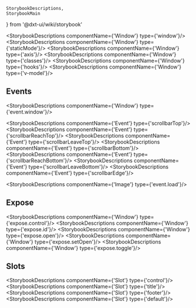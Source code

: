     StorybookDescriptions,
    StorybookMain
} from '@dxt-ui/wiki/storybook'


[//]: # (:documentation-import [!] System label / Системная метка)
[//]: # (:documentation-import [!] System label / Системная метка)

<Meta of={Window}/>
<StorybookMain
    name={WindowWikiStorybook.getName()}
    description={WindowWikiStorybook.getDescription()}
    story={Window.Window}
/>

[//]: # (:documentation-body [!] System label / Системная метка)

<StorybookDescriptions componentName={'Window'} type={'window'}/>
<StorybookDescriptions componentName={'Window'} type={'staticMode'}/>
<Canvas of={Window.WindowStaticMode}/>
<StorybookDescriptions componentName={'Window'} type={'axis'}/>
<Canvas of={Window.WindowAxis}/>
<StorybookDescriptions componentName={'Window'} type={'classes'}/>
<StorybookDescriptions componentName={'Window'} type={'hooks'}/>
<StorybookDescriptions componentName={'Window'} type={'v-model'}/>
<Canvas of={Window.WindowVModel}/>
    
[//]: # (:documentation-body [!] System label / Системная метка)

[//]: # (:documentation-events [!] System label / Системная метка)
## Events

<StorybookDescriptions componentName={'Window'} type={'event.window'}/>

<StorybookDescriptions componentName={'Event'} type={'scrollbarTop'}/>
<StorybookDescriptions componentName={'Event'} type={'scrollbarReachTop'}/>
<StorybookDescriptions componentName={'Event'} type={'scrollbarLeaveTop'}/>
<StorybookDescriptions componentName={'Event'} type={'scrollbarBottom'}/>
<StorybookDescriptions componentName={'Event'} type={'scrollbarReachBottom'}/>
<StorybookDescriptions componentName={'Event'} type={'scrollbarLeaveBottom'}/>
<StorybookDescriptions componentName={'Event'} type={'scrollbarEdge'}/>

<StorybookDescriptions componentName={'Image'} type={'event.load'}/>
    
[//]: # (:documentation-events [!] System label / Системная метка)

[//]: # (:documentation-expose [!] System label / Системная метка)
## Expose

<StorybookDescriptions componentName={'Window'} type={'expose.control'}/>
<StorybookDescriptions componentName={'Window'} type={'expose.id'}/>
<StorybookDescriptions componentName={'Window'} type={'expose.open'}/>
<StorybookDescriptions componentName={'Window'} type={'expose.setOpen'}/>
<StorybookDescriptions componentName={'Window'} type={'expose.toggle'}/>
    
[//]: # (:documentation-expose [!] System label / Системная метка)

[//]: # (:documentation-slots [!] System label / Системная метка)
## Slots

<StorybookDescriptions componentName={'Slot'} type={'control'}/>
<StorybookDescriptions componentName={'Slot'} type={'title'}/>
<StorybookDescriptions componentName={'Slot'} type={'footer'}/>
<StorybookDescriptions componentName={'Slot'} type={'default'}/>
    
[//]: # (:documentation-slots [!] System label / Системная метка)
